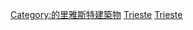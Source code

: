 [[Category:的里雅斯特建築物|Category:的里雅斯特建築物]]
[[Category:弗留利-威尼斯朱利亞大區教堂|Trieste]]
[[Category:意大利各城市教堂|Trieste]]